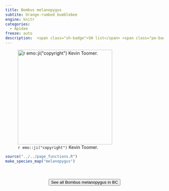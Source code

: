 ```yaml
---
title: Bombus melanopygus
subtite: Orange-rumbed bumblebee
engine: knitr
categories:
  - Apidae
freeze: auto
description:  <span class="sh-badge">SH list</span> <span class="pe-badge">PM Evidence</span> <span class="gali-badge">Galiano</span>
---
```

![`r emo::ji("copyright")` Kevin Toomer.](https://inaturalist-open-data.s3.amazonaws.com/photos/301930810/large.jpeg){height=300}





```r
source("../../page_functions.R")
make_species_map("melanopygus")
```
<br><br>
<center>


<a href="https://inaturalist.ca/observations?place_id=7085&subview=map&taxon_id=130222"><button type="button" class="btn btn-secondary">See all Bombus melanopygus in BC <i class="fa-solid fa-arrow-up-right-from-square"></i> </button></a>
</center>
